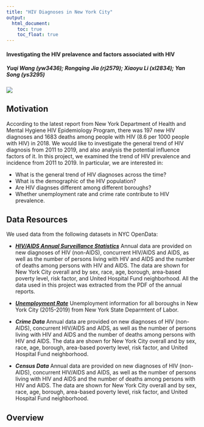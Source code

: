 ```yaml
---
title: "HIV Diagnoses in New York City"
output: 
  html_document:
    toc: true
    toc_float: true
---
```



#### **Investigating the HIV prelavence and factors associated with HIV**
##### Yuqi Wang (yw3436); Rongqing Jia (rj2579); Xiaoyu Li (xl2834); Yan Song (ys3295)

<img src="image/nyc_pic.JPG" style=:width:75%">

## **Motivation**
According to the latest report from New York Department of Health and Mental Hygiene HIV Epidemiology Program, there was 197 new HIV diagnoses and 1683 deaths among people with HIV (8.6 per 1000 people with HIV) in 2018. We would like to investigate the general trend of HIV diagnosis from 2011 to 2019, and also analysis the potential influence factors of it. In this project, we examined the trend of HIV prevalence and incidence from 2011 to 2019. In particular, we are interested in:

* What is the general trend of HIV diagnoses across the time?
* What is the demographic of the HIV population? 
* Are HIV diagnses different among different boroughs? 
* Whether unemployment rate and crime rate contribute to HIV prevalence. 


## **Data Resources**
We used data from the following datasets in NYC OpenData: 

* [***HIV/AIDS Annual Surveillance Statistics***](https://www1.nyc.gov/site/doh/data/data-sets/hiv-aids-annual-surveillance-statistics.page) Annual data are provided on new diagnoses of HIV (non-AIDS), concurrent HIV/AIDS and AIDS, as well as the number of persons living with HIV and AIDS and the number of deaths among persons with HIV and AIDS. The data are shown for New York City overall and by sex, race, age, borough, area-based poverty level, risk factor, and United Hospital Fund neighborhood. All the data used in this project was extracted from the PDF of the annual reports.

* [***Unemployment Rate***](http://www.labor.ny.gov/stats/nyc/) Unemployment information for all boroughs in New York City (2015-2019) from New York State Deparmtent of Labor.

* ***Crime Data*** Annual data are provided on new diagnoses of HIV (non-AIDS), concurrent HIV/AIDS and AIDS, as well as the number of persons living with HIV and AIDS and the number of deaths among persons with HIV and AIDS. The data are shown for New York City overall and by sex, race, age, borough, area-based poverty level, risk factor, and United Hospital Fund neighborhood.

* ***Census Data*** Annual data are provided on new diagnoses of HIV (non-AIDS), concurrent HIV/AIDS and AIDS, as well as the number of persons living with HIV and AIDS and the number of deaths among persons with HIV and AIDS. The data are shown for New York City overall and by sex, race, age, borough, area-based poverty level, risk factor, and United Hospital Fund neighborhood.

## **Overview**









